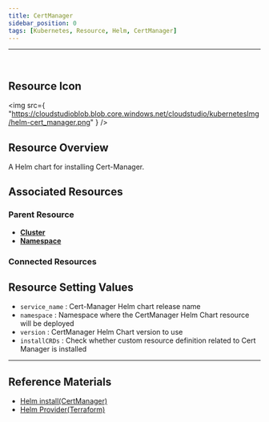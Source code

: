 ```yaml
---
title: CertManager
sidebar_position: 0
tags: [Kubernetes, Resource, Helm, CertManager]
---
```



<hr />
<br />


## Resource Icon

<img
    src={
        "https://cloudstudioblob.blob.core.windows.net/cloudstudio/kubernetesImg/helm-cert_manager.png"
    }
/>

## Resource Overview

A Helm chart for installing Cert-Manager.

## Associated Resources

### Parent Resource

-   [**Cluster**](https://docs.cstudio.app/en/docs/resource/kubernetes/Base/Cluster)
-   [**Namespace**](https://docs.cstudio.app/en/docs/resource/kubernetes/Core/Namespace)

### Connected Resources



## Resource Setting Values

-   `service_name` : Cert-Manager Helm chart release name
-   `namespace` : Namespace where the CertManager Helm Chart resource will be deployed
-   `version` : CertManager Helm Chart version to use
-   `installCRDs` : Check whether custom resource definition related to Cert Manager is installed


---

## Reference Materials

-   [Helm install(CertManager)](https://cert-manager.io/en/docs/installation/helm/)
-   [Helm Provider(Terraform)](https://registry.terraform.io/providers/hashicorp/helm/latest/docs)


